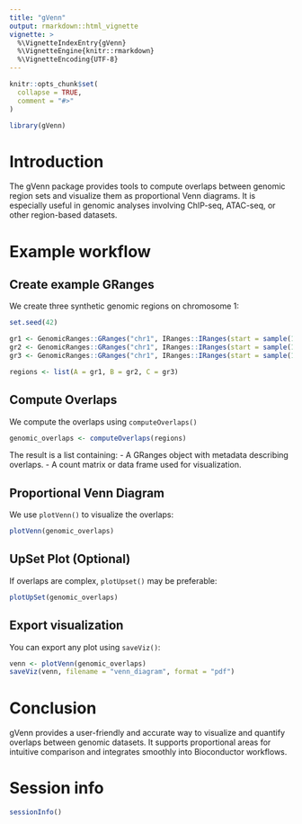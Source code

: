 ```yaml
---
title: "gVenn"
output: rmarkdown::html_vignette
vignette: >
  %\VignetteIndexEntry{gVenn}
  %\VignetteEngine{knitr::rmarkdown}
  %\VignetteEncoding{UTF-8}
---
```



```r
knitr::opts_chunk$set(
  collapse = TRUE,
  comment = "#>"
)
```

```r
library(gVenn)
```

# Introduction

The gVenn package provides tools to compute overlaps between genomic region sets and visualize them as proportional Venn diagrams. It is especially useful in genomic analyses involving ChIP-seq, ATAC-seq, or other region-based datasets.

# Example workflow

## Create example GRanges

We create three synthetic genomic regions on chromosome 1:

```r
set.seed(42)

gr1 <- GenomicRanges::GRanges("chr1", IRanges::IRanges(start = sample(1:1e6, 100), width = 200))
gr2 <- GenomicRanges::GRanges("chr1", IRanges::IRanges(start = sample(1:1e6, 100), width = 200))
gr3 <- GenomicRanges::GRanges("chr1", IRanges::IRanges(start = sample(1:1e6, 100), width = 200))

regions <- list(A = gr1, B = gr2, C = gr3)
```

## Compute Overlaps

We compute the overlaps using `computeOverlaps()`

```r
genomic_overlaps <- computeOverlaps(regions)
```

The result is a list containing:
- A GRanges object with metadata describing overlaps.
- A count matrix or data frame used for visualization.

## Proportional Venn Diagram

We use `plotVenn()` to visualize the overlaps:

```r
plotVenn(genomic_overlaps)
```

## UpSet Plot (Optional)

If overlaps are complex, `plotUpset()` may be preferable:

```r
plotUpSet(genomic_overlaps)
```

## Export visualization

You can export any plot using `saveViz()`:

```r
venn <- plotVenn(genomic_overlaps)
saveViz(venn, filename = "venn_diagram", format = "pdf")
```

# Conclusion

gVenn provides a user-friendly and accurate way to visualize and quantify overlaps between genomic datasets. It supports proportional areas for intuitive comparison and integrates smoothly into Bioconductor workflows.

# Session info

```r
sessionInfo()
```
